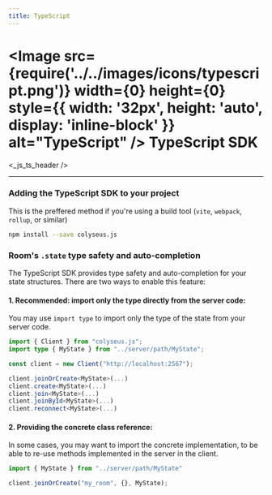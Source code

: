 ```yaml
---
title: TypeScript
---
```


# <Image src={require('../../images/icons/typescript.png')} width={0} height={0} style={{ width: '32px', height: 'auto', display: 'inline-block' }} alt="TypeScript" /> TypeScript SDK

<_js_ts_header />

---

### Adding the TypeScript SDK to your project

This is the preffered method if you're using a build tool (`vite`, `webpack`, `rollup`, or similar)

```sh npm2yarn
npm install --save colyseus.js
```

### Room's `.state` type safety and auto-completion

The TypeScript SDK provides type safety and auto-completion for your state structures. There are two ways to enable this feature:

#### 1. **Recommended:** import only the type directly from the server code:

You may use `import type` to import only the type of the state from your server code.

```ts {2,6-10}
import { Client } from "colyseus.js";
import type { MyState } from "../server/path/MyState";

const client = new Client("http://localhost:2567");

client.joinOrCreate<MyState>(...)
client.create<MyState>(...)
client.join<MyState>(...)
client.joinById<MyState>(...)
client.reconnect<MyState>(...)
```

#### 2. Providing the concrete class reference:

In some cases, you may want to import the concrete implementation, to be able to re-use methods implemented in the server in the client.

```ts
import { MyState } from "../server/path/MyState"

client.joinOrCreate("my_room", {}, MyState);
```

